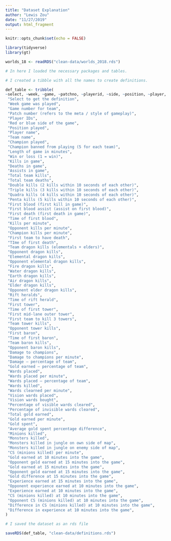 ```yaml
---
title: "Dataset Explanation"
author: "Lewis Zou"
date: "11/27/2019"
output: html_fragment
---
```


```r
knitr::opts_chunk$set(echo = FALSE)

library(tidyverse)
library(gt)

worlds_18 <- readRDS("clean-data/worlds_2018.rds")

# In here I loaded the necessary packages and tables.
```

```r
# I created a tibble with all the names to create definitions.

def_table <- tribble(
~select, ~week, ~game, ~patchno, ~playerid, ~side, ~position, ~player, ~team, ~champion, ~ban, ~gamelength, ~result, ~k, ~d, ~a, ~teamkills, ~teamdeaths, ~doubles, ~triples, ~quadras, ~pentas, ~fb, ~fbassist, ~fbvictim, ~fbtime, ~kpm, ~okpm, ~ckpm, ~fd, ~fdtime, ~teamdragkills, ~oppdragkills, ~elementals, ~oppelementals, ~firedrakes, ~waterdrakes, ~earthdrakes, ~airdrakes, ~elders, ~oppelders, ~herald , ~hearldtime, ~ft, ~fttime, ~firstmidouter, ~firsttothreetowers, ~teamtowerkills, ~opptowerkills, ~fbaron, ~fbarontime, ~teambaronkills, ~oppbaronkills, ~dmgtochamps, ~dmgtochampsperminute, ~dmgshare, ~earnedgoldshare, ~wards, ~wpm, ~wardshare, ~wardkills, ~wcpm, ~visionwards, ~visionwardbuys, ~visiblewarclearrate, ~invisiblewardclearrate, ~totalgold, ~earnedgpm, ~goldspent, ~gspd, ~minionkills, ~monsterkills, ~monsterkillsownjungle, ~monsterkillsenemyjungle, ~cspm, ~goldat10, ~oppgoldat10, ~goldat15, ~oppgoldat15, ~gdat15, ~xpat15, ~oppxpat10, ~xpat10, ~csat10, ~oppcsat10, ~csdat10, ~xpdat10,
 "Select to get the definition",
 "Week game was played",
 "Game number for team",
 "Patch number (refers to the meta / style of gameplay)",
 "Player IDs",
 "Red or blue side of the game",
 "Position played",
 "Player name",
 "Team name",
 "Champion played",
 "Champion banned from playing (5 for each team)",
 "Length of game in minutes",
 "Win or loss (1 = win)",
 "Kills in game",
 "Deaths in game",
 "Assists in game",
 "Total team kills",
 "Total team deaths",
 "Double kills (2 kills within 10 seconds of each other)",
 "Triple kills (3 kills within 10 seconds of each other)",
 "Quadra kills (4 kills within 10 seconds of each other)",
 "Penta kills (5 kills within 10 seconds of each other)",
 "First blood (first kill in game)",
 "First blood assist (assist on first blood)",
 "First death (first death in game)",
 "Time of first blood",
 "Kills per minute",
 "Opponent kills per minute",
 "Champion kills per minute",
 "First team to have death",
 "TIme of first death",
 "Team dragon kills (elementals + elders)",
 "Opponent dragon kills",
 "Elemental dragon kills",
 "Opponent elemental dragon kills",
 "Fire dragon kills",
 "Water dragon kills",
 "Earth dragon kills",
 "Air dragon kills",
 "Elder dragon kills",
 "Opponent elder dragon kills",
 "Rift heralds",
 "Time of rift herald",
 "First tower",
 "Time of first tower",
 "First mid-lane outer tower",
 "First team to kill 3 towers",
 "Team tower kills",
 "Opponent tower kills",
 "First baron",
 "Time of first baron",
 "Team baron kills",
 "Opponent baron kills",
 "Damage to champions",
 "Damage to champions per minute",
 "Damage — percentage of team",
 "Gold earned — percentage of team",
 "Wards placed",
 "Wards placed per minute",
 "Wards placed — percentage of team",
 "Wards killed",
 "Wards clearned per minute",
 "Vision wards placed",
 "Vision wards bought",
 "Percentage of visible wards cleared",
 "Percentage of invisible wards cleared",
 "Total gold earned",
 "Gold earned per minute",
 "Gold spent",
 "Average gold spent percentage difference",
 "Minions killed",
 "Monsters killed",
 "Monsters killed in jungle on own side of map",
 "Monsters killed in jungle on enemy side of map",
 "CS (minions killed) per minute",
 "Gold earned at 10 minutes into the game",
 "Opponent gold earned at 15 minutes into the game",
 "Gold earned at 15 minutes into the game",
 "Opponent gold earned at 15 minutes into the game",
 "Gold difference at 15 minutes into the game",
 "Experience earned at 15 minutes into the game",
 "Opponent experience earned at 10 minutes into the game",
 "Experience earned at 10 minutes into the game",
 "CS (minions killed) at 10 minutes into the game",
 "Opponent CS (minions killed) at 10 minutes into the game",
 "Difference in CS (minions killed) at 10 minutes into the game",
 "Difference in experience at 10 minutes into the game",
)

# I saved the dataset as an rds file

saveRDS(def_table, "clean-data/definitions.rds")
```

